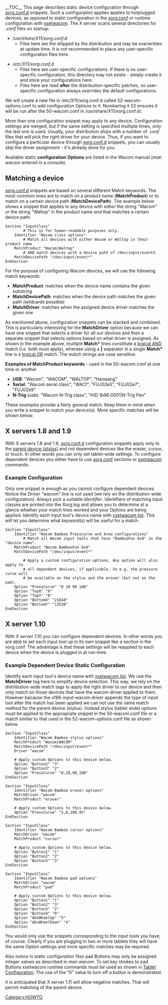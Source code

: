 __TOC__
This page describes static device configuration through [[xorg.conf.d]]
snippets. Such a configuration applies applies to hotplugged devices, as opposed to static configuration in the [[Configuring_X#Manual setup in the xorg.conf|xorg.conf]] or runtime configuration with [[xsetwacom]].  
{{Tip|text=xorg.conf.d snippets are available since X server 1.8}}
The X server scans several directories for ''.conf'' files on startup:
* ''/usr/share/X11/xorg.conf.d''
** Files here are the shipped by the distribution and may be overwritten at update time. It is not recommended to place any user-specific configuration files here.
{{Tip|text=The directories are distribution specific and may vary slightly. Check your Xorg.log for confirmation}}
* ''/etc/X11/xorg.conf.d''
** Files here are user-specific configurations. If there is no user-specific configuration, this directory may not exists - simply create it and store your configurations here.
** Files here are read '''after''' the distribution-specific patches, so user-specific configuration always overrides the default configurations.

We will create a new file in /etc/X11/xorg.conf.d called 52-wacom-options.conf to add configuration Options to it.  Numbering it 52 ensures it will be run after the 50-wacom.conf in /usr/share/X11/xorg.conf.d/.
{{Tip|text=Only filenames with the extension .conf are read by the X server.}}

More than one configuration snippet may apply to any device. 
Configuration settings are merged, but if the same setting is specified multiple times, only the last one is used. Usually, your distribution ships with a number of ''.conf'' files that will pick the right driver for your device. Thus, if you want to configure a particular device through [[xorg.conf.d]] snippets, you can usually skip the driver assignment - it's already done for you.

Available static '''configuration Options''' are listed in the Wacom manual (''man wacom'' entered in a console).

== Matching a device ==
[[xorg.conf.d]] snippets are based on several different Match keywords. The most common ones are to match on a product name ('''MatchProduct''') or to match on a certain device path ('''MatchDevicePath''').
The example below shows a snippet that applies to any device with ''either'' the string "Wacom" ''or'' the string "Waltop" in the product name ''and'' that matches a certain device path:
<pre>
Section "InputClass"
        # This is for human-readable purposes only.
	Identifier "Wacom class options"
        # Match all devices with either Wacom or Waltop in their product name
	MatchProduct "Wacom|Waltop"
        # AND match devices with a device path of /dev/input/eventX.
	MatchDevicePath "/dev/input/event*"
EndSection
</pre>

For the purpose of configuring Wacom devices, we will use the following match keywords:
* '''MatchProduct''': matches when the device name contains the given substring
* '''MatchDevicePath''': matches when the device path matches the given path (wildcards possible)
* '''MatchDriver''': matches when the assigned device driver matches the given one

As mentioned above, configuration snippets can be stacked and combined. This is particularly interesting for the '''MatchDriver''' option because we can have one snippet that selects a driver for all our devices and then a separate snippet that selects options based on what driver is assigned.
As shown in the example above, multiple '''Match*''' lines constitute a [http://en.wikipedia.org/wiki/Logical_conjunction logical AND] match (i.e. both must apply), wherase using a '''|''' separator in a single '''Match*''' line is a [http://en.wikipedia.org/wiki/Logical_conjunction logical OR] match. The match strings are case sensitive. 

'''Examples of MatchProduct keywords''' - used in the 50-wacom.conf at one time or another
* '''USB''':  "Wacom", "WACOM", "WALTOP", "Hanwang"
* '''Serial''':  "Wacom serial class", "WACf", "FUJ02e5", "FUJ02e7", "FUJ02e9"
* '''N-Trig''' (usb):  "Wacom N-Trig class", "HID 1b96:0001|N-Trig Pen"

These examples provide a fairly general match. Keep them in mind when you write a snippet to match your device(s). More specific matches will be shown below.

== X servers 1.8 and 1.9 ==
{{Tip|text=You can find out your X server version by typing <code>Xorg -version</code> in a terminal.}}
With X servers 1.8 and 1.9, [[xorg.conf.d]] configuration snippets apply only to the [[How_Wacom_tablets_work#Tools | parent device (stylus)]] and not dependent devices like the eraser, cursor, or touch.  In other words you can only set tablet-wide settings.  To configure dependent devices you either have to use [[Configuring_X#Manual setup in the xorg.conf | xorg.conf]] sections or [[xsetwacom]] commands.

=== Example Configuration ===
Only one snippet is enough as you cannot configure dependent devices.
Notice the ''Driver "wacom"'' line is not used (we rely on the distribution-wide configuration). Always pick a suitable ''Identifier''. Identifiers of matching input classes are printed into the Xorg.log and allows you to determine at a glance whether your match lines worked and your Options are being applied.  Identify each input tool's device name with [[xsetwacom|xsetwacom list]].  This will let you determine what keyword(s) will be useful for a match.

{{Tip|text=Bamboo Pen & Touch tablets and USB tablet PCs are exported as two separate kernel devices and can be configured independently.  See [[USB Tablets with Touch]].}}
<pre>
Section "InputClass"
	Identifier "Wacom Bamboo Presscurve and Area configurations"
        # Match all Wacom input tools that have "BambooFun 6x8" in the "device name".
	MatchProduct "Wacom BambooFun 6x8"
	MatchDevicePath "/dev/input/event*"

        # Apply a custom configuration options. Any option will also apply to
        # all dependent devices, if applicable. So e.g. the pressure curve will
        # be available on the stylus and the eraser (but not on the pad).
	Option "PressCurve" "0 10 90 100"
	Option "TopX" "0"
	Option "TopY" "0"
	Option "BottomX" "21648"
	Option "BottomY" "13530"
EndSection
</pre>
{{Warning|reason=Configuration file parameter names are not necessarily the same as [[xsetwacom]] parameter names}}

== X server 1.10 ==
With ''X server 1.10'' you can configure dependent devices.  In other words you are able to set each input tool up in its own snippet like a section in the xorg.conf.  The advantage is that these settings will be reapplied to each device when the device is plugged in at run-time.

=== Example Dependent Device Static Configuration ===
Identify each input tool's device name with [[xsetwacom|xsetwacom list]]. We
use the '''MatchDriver''' tag here to simplify device selection. This way, we rely on the distribution-wide match tags to apply the right driver to our device and then only match on those devices that have the wacom driver applied to them.  However because the xf86-input-wacom driver appends the type of input tool after the match has been applied we can not use the same match method for the parent device (stylus).  Instead stylus (tablet wide) options must be applied to the appropriate snippet in the 50-wacom.conf file or a match similar to that used in the 52-wacom-options.conf file as shown below.
<pre>
Section "InputClass"
	Identifier "Wacom Bamboo stylus options"
	MatchProduct "Wacom|WACOM"
	MatchDevicePath "/dev/input/event*"
	Driver "wacom"

	# Apply custom Options to this device below.
	Option "Button2" "3"
	Option "Button3" "2"
	Option "PressCurve" "0,10,90,100"
EndSection

Section "InputClass"
	Identifier "Wacom Bamboo eraser options"
	MatchDriver "wacom"
	MatchProduct "eraser"

	# Apply custom Options to this device below.
	Option "PressCurve" "5,0,100,95"
EndSection

Section "InputClass"
	Identifier "Wacom Bamboo cursor options"
	MatchDriver "wacom"
	MatchProduct "cursor"

	# Apply custom Options to this device below.
	Option "Button1" "1"
	Option "Button2" "2"
	Option "Button3" "3"
EndSection

Section "InputClass"
	Identifier "Wacom Bamboo pad options"
	MatchDriver "wacom"
	MatchProduct "pad"

	# Apply custom Options to this device below.
	Option "Button1" "1"
	Option "Button2" "3"
	Option "Button3" "2"
	Option "Button4" "0"
	Option "AbsWheelUp" "5"
	Option "AbsWheelDown" "4"
EndSection
</pre>
You would only use the snippets corresponding to the input tools you have, of course.  Clearly if you are plugging in two or more tablets they will have the same Option settings and more specific matches may be required.

Also notice in static configuration files pad Buttons may only be assigned integer values as described in ''man wacom''.  To set key strokes to pad Buttons xsetwacom runtime commands must be used as shown in [[Tablet Configuration]].  The use of the "0" value to turn off a button is demonstrated.

It is anticipated that X server 1.11 will allow negative matches.  That will permit matching of the parent device.

[[Category:HOWTO]]
